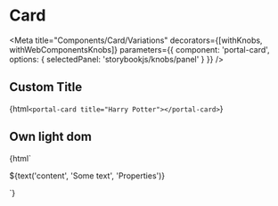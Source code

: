 

<!-- @see https://github.com/open-wc/open-wc/edit/master/packages/demoing-storybook/demo/stories/withWebComponentsKnobs.stories.mdx -->

# Card

<Meta
  title="Components/Card/Variations"
  decorators={[withKnobs, withWebComponentsKnobs]}
  parameters={{ component: 'portal-card', options: { selectedPanel: 'storybookjs/knobs/panel' } }}
/>

## Custom Title

<Story name="Custom Title">{html` <portal-card title="Harry Potter"></portal-card> `}</Story>

## Own light dom

<Preview withToolbar height="500px">
  <Story name="Content Slot">
    {html`
      <portal-card>
        <p>${text('content', 'Some text', 'Properties')}</p>
      </portal-card>
    `}
  </Story>
</Preview>
